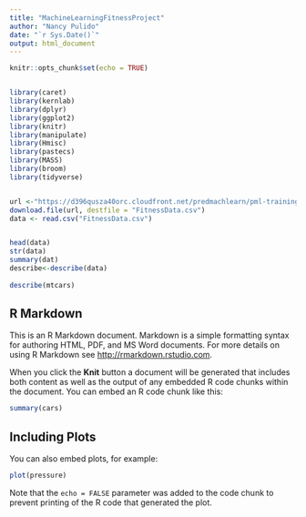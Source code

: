 ```yaml
---
title: "MachineLearningFitnessProject"
author: "Nancy Pulido"
date: "`r Sys.Date()`"
output: html_document
---
```


```r
knitr::opts_chunk$set(echo = TRUE)


library(caret)
library(kernlab)
library(dplyr)
library(ggplot2)
library(knitr)
library(manipulate)
library(Hmisc)
library(pastecs)
library(MASS)
library(broom)
library(tidyverse)


url <-"https://d396qusza40orc.cloudfront.net/predmachlearn/pml-training.csv"
download.file(url, destfile = "FitnessData.csv")
data <- read.csv("FitnessData.csv")


head(data)
str(data)
summary(dat)
describe<-describe(data)
  
describe(mtcars)


```

## R Markdown

This is an R Markdown document. Markdown is a simple formatting syntax for authoring HTML, PDF, and MS Word documents. For more details on using R Markdown see <http://rmarkdown.rstudio.com>.

When you click the **Knit** button a document will be generated that includes both content as well as the output of any embedded R code chunks within the document. You can embed an R code chunk like this:

```r
summary(cars)
```

## Including Plots

You can also embed plots, for example:

```r
plot(pressure)
```

Note that the `echo = FALSE` parameter was added to the code chunk to prevent printing of the R code that generated the plot.

